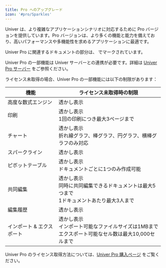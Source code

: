 ```yaml
---
title: Pro へのアップグレード
icon: '#pro/Sparkles'
---
```



Univer は、より複雑なアプリケーションシナリオに対応するために Pro バージョンを提供しています。Pro バージョンは、より多くの機能と能力を備えており、高いパフォーマンスや多機能性を求めるアプリケーションに最適です。

Univer Pro に関連するドキュメントの部分は、<IconWrapper className="inline-flex" type="pro" size="sm" icon={null} /> でマークされています。

Univer Pro の一部機能は Univer サーバーとの連携が必要です。詳細は [Univer Pro サーバー](/guides/pro/server) をご参照ください。

ライセンス未取得の場合、Univer Pro の一部機能には以下の制限があります：

| 機能 | ライセンス未取得時の制限 |
| --- | --- |
| 高度な数式エンジン | 透かし表示 |
| 印刷 | 透かし表示<br />1回の印刷につき最大3ページまで |
| チャート | 透かし表示<br />折れ線グラフ、棒グラフ、円グラフ、横棒グラフのみ対応 |
| スパークライン | 透かし表示 |
| ピボットテーブル | 透かし表示<br />ドキュメントごとに1つのみ作成可能 |
| 共同編集 | 透かし表示<br />同時に共同編集できるドキュメントは最大5つまで<br />1ドキュメントあたり最大3人まで |
| 編集履歴 | 透かし表示 |
| インポート & エクスポート | 透かし表示<br />インポート可能なファイルサイズは1MBまで<br />エクスポート可能なセル数は最大10,000セルまで |

Univer Pro のライセンス取得方法については、[Univer Pro 購入ページ](https://univer.ai/en-US/pricing) をご覧ください。
